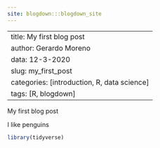 ```yaml
---
site: blogdown:::blogdown_site
---
```

---
title: My first blog post
author: Gerardo Moreno
data: 12-3-2020
slug: my_first_post
categories: [introduction, R, data science]
tags: [R, blogdown]
---

My first blog post

I like penguins

```r
library(tidyverse)
```